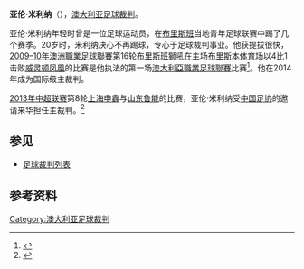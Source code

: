{{noteTA
|G1=足球
}}
{{Infobox football official
| name                = 亚伦·米利纳<br>Alan Milliner
| fullname            = Alan Milliner
| dateofbirth         = 
| cityofbirth         = [[布里斯班|布里斯班]]
| countryofbirth      = {{AUS}}
| death_date          = 
| death_place         = 
| otheroccupation     = 销售经理
| years               = 2008–<br>2008–
| league              = [[澳大利亞職業足球聯賽|澳大利亞職業足球聯賽]]<br>[[澳大利亚青年联赛|澳大利亚青年联赛]]
| role                = [[足球裁判|裁判]]<br>[[足球裁判|裁判]]
| internationalyears  = 2014-
| confederation       = [[FIFA|FIFA]]
| internationalrole   = [[足球裁判|裁判]]
}}

'''亚伦·米利纳'''（{{lang-en|'''Alan Milliner'''}}），[[澳大利亚|澳大利亚]][[足球裁判|足球裁判]]。

亚伦·米利纳年轻时曾是一位足球运动员，在[[布里斯班|布里斯班]]当地青年足球联赛中踢了几个赛季。20岁时，米利纳决心不再踢球，专心于足球裁判事业。他获提拔很快，[[2009–10年澳洲職業足球聯賽|2009–10年澳洲職業足球聯賽]]第16轮[[布里斯班獅吼|布里斯班獅吼]]在主场[[布里斯本体育场|布里斯本体育场]]以4比1击败[[威灵顿凤凰|威灵顿凤凰]]的比赛是他执法的第一场[[澳大利亞職業足球聯賽|澳大利亞職業足球聯賽]]比赛<ref>{{cite web|url=http://www.a-league.com.au/default.aspx?s=newsdisplay&id=31050|title=Brisbane roars again|date=29 November 2009|publisher=A-League|accessdate=30 August 2010|deadurl=yes|archiveurl=https://web.archive.org/web/20110301030610/http://a-league.com.au/default.aspx?s=newsdisplay&id=31050|archivedate=2011年3月1日}}</ref>。他在2014年成为国际级主裁判。

[[2013年中超联赛|2013年中超联赛]]第8轮[[上海申鑫|上海申鑫]]与[[山东鲁能|山东鲁能]]的比赛，亚伦·米利纳受[[中国足协|中国足协]]的邀请来华担任主裁判。<ref>{{cite news|title=中超第8轮裁判：洋哨吹申花鲁能国安 陶然成吹恒大|url=http://sports.sina.com.cn/j/2013-05-02/12536548295.shtml|accessdate=2013-05-03|newspaper=新浪体育|date=2013-05-02|archive-date=2013-05-06|archive-url=https://web.archive.org/web/20130506082520/http://sports.sina.com.cn/j/2013-05-02/12536548295.shtml|dead-url=no}}</ref>

==参见==
* [[足球裁判列表|足球裁判列表]]

==参考资料==
{{reflist}}

{{2013年中国足球联赛裁判}}
{{2014年中国足球联赛裁判}}
{{DEFAULTSORT:Milliner, Alan}}

[[Category:澳大利亚足球裁判|Category:澳大利亚足球裁判]]